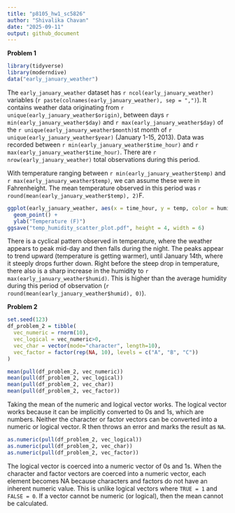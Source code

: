 ```yaml
---
title: "p8105_hw1_sc5826"
author: "Shivalika Chavan"
date: "2025-09-11"
output: github_document
---
```

**Problem 1**
```r
library(tidyverse)
library(moderndive)
data("early_january_weather")
```

The `early_january_weather` dataset has `r ncol(early_january_weather)` variables (`r paste(colnames(early_january_weather), sep = ",")`). It contains weather data originating from `r unique(early_january_weather$origin)`, between days `r min(early_january_weather$day)` and `r max(early_january_weather$day)` of the `r unique(early_january_weather$month)`st month of `r unique(early_january_weather$year)` (January 1-15, 2013). Data  was recorded between `r min(early_january_weather$time_hour)` and `r max(early_january_weather$time_hour)`. There are `r nrow(early_january_weather)` total observations during this period. 

With temperature ranging between `r min(early_january_weather$temp)` and `r max(early_january_weather$temp)`, we can assume these were in Fahrenheight. The mean temperature observed in this period was `r round(mean(early_january_weather$temp), 2)`F. 

```r
ggplot(early_january_weather, aes(x = time_hour, y = temp, color = humid)) +
  geom_point() +
  ylab("Temperature (F)") 
ggsave("temp_humidity_scatter_plot.pdf", height = 4, width = 6)
```

There is a cyclical pattern observed in temperature, where the weather appears to peak mid-day and then falls during the night. The peaks appear to trend upward (temperature is getting warmer), until January 14th, where it steeply drops further down. Right before the steep drop in temperature, there also is a sharp increase in the humidity to `r max(early_january_weather$humid)`. This is higher than the average humidity during this period of observation (`r round(mean(early_january_weather$humid), 0)`). 

**Problem 2**
```r
set.seed(123)
df_problem_2 = tibble(
  vec_numeric = rnorm(10),
  vec_logical = vec_numeric>0,
  vec_char = vector(mode="character", length=10),
  vec_factor = factor(rep(NA, 10), levels = c("A", "B", "C"))
)

mean(pull(df_problem_2, vec_numeric))
mean(pull(df_problem_2, vec_logical))
mean(pull(df_problem_2, vec_char))
mean(pull(df_problem_2, vec_factor))
```
Taking the mean of the numeric and logical vector works. The logical vector works because it can be implicitly converted to 0s and 1s, which are numbers. Neither the character or factor vectors can be converted into a numeric or logical vector. R then throws an error and marks the result as `NA`. 

```r
as.numeric(pull(df_problem_2, vec_logical))
as.numeric(pull(df_problem_2, vec_char))
as.numeric(pull(df_problem_2, vec_factor))
```
The logical vector is coerced into a numeric vector of 0s and 1s. When the character and factor vectors are coerced into a numeric vector, each element becomes NA because characters and factors do not have an inherent numeric value. This is unlike logical vectors where `TRUE = 1` and `FALSE = 0`. If a vector cannot be numeric (or logical), then the mean cannot be calculated. 


